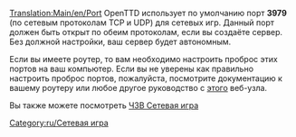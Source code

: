 [[Translation:Main/en/Port]]
OpenTTD использует по умолчанию порт '''3979''' (по сетевым протоколам TCP и UDP) для сетевых игр. Данный порт должен быть открыт по обеим протоколам, если вы создаёте сервер. Без должной настройки, ваш сервер будет автономным. 

Если вы имеете роутер, то вам необходимо настроить проброс этих портов на ваш компьютер. Если вы не уверены как правильно настроить проброс портов, пожалуйста, посмотрите документацию к вашему роутеру или любое другое руководство с [http://www.portforward.com/ этого] веб-узла.

Вы также можете посмотреть [[Main/en/ЧЗВ Сетевая игра/Ru#What port does OpenTTD use.3F|ЧЗВ Сетевая игра]]

[[Category:ru/Сетевая игра]]
